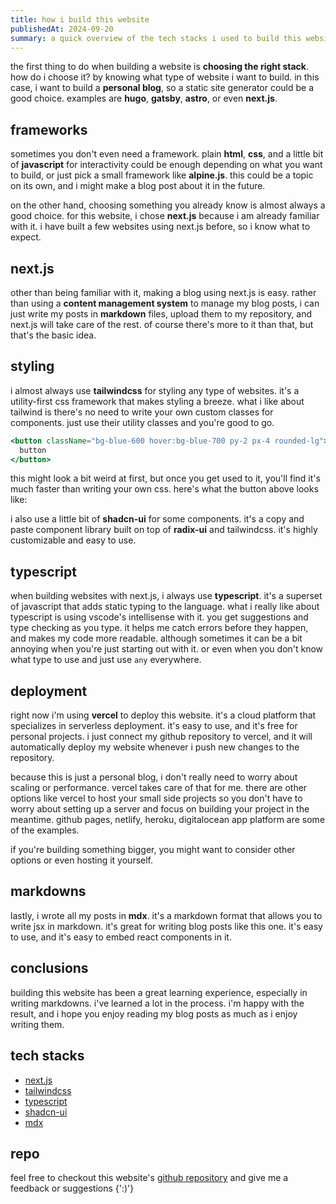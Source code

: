 ```yaml
---
title: how i build this website
publishedAt: 2024-09-20
summary: a quick overview of the tech stacks i used to build this website
---
```


the first thing to do when building a website is **choosing the right stack**. how do i choose it? by knowing what type of website i want to build. in this case, i want to build a **personal blog**, so a static site generator could be a good choice. examples are **hugo**, **gatsby**, **astro**, or even **next.js**.

## frameworks

sometimes you don't even need a framework. plain **html**, **css**, and a little bit of **javascript** for interactivity could be enough depending on what you want to build, or just pick a small framework like **alpine.js**. this could be a topic on its own, and i might make a blog post about it in the future.

on the other hand, choosing something you already know is almost always a good choice. for this website, i chose **next.js** because i am already familiar with it. i have built a few websites using next.js before, so i know what to expect.

## next.js

other than being familiar with it, making a blog using next.js is easy. rather than using a **content management system** to manage my blog posts, i can just write my posts in **markdown** files, upload them to my repository, and next.js will take care of the rest. of course there's more to it than that, but that's the basic idea.

## styling

i almost always use **tailwindcss** for styling any type of websites. it's a utility-first css framework that makes styling a breeze. what i like about tailwind is there's no need to write your own custom classes for components. just use their utility classes and you're good to go.

```jsx
<button className="bg-blue-600 hover:bg-blue-700 py-2 px-4 rounded-lg">
  button
</button>
```

this might look a bit weird at first, but once you get used to it, you'll find it's much faster than writing your own css. here's what the button above looks like:

<BlueButton />

i also use a little bit of **shadcn-ui** for some components. it's a copy and paste component library built on top of **radix-ui** and tailwindcss. it's highly customizable and easy to use.

## typescript

when building websites with next.js, i always use **typescript**. it's a superset of javascript that adds static typing to the language. what i really like about typescript is using vscode's intellisense with it. you get suggestions and type checking as you type. it helps me catch errors before they happen, and makes my code more readable. although sometimes it can be a bit annoying when you're just starting out with it. or even when you don't know what type to use and just use `any` everywhere.

## deployment

right now i'm using **vercel** to deploy this website. it's a cloud platform that specializes in serverless deployment. it's easy to use, and it's free for personal projects. i just connect my github repository to vercel, and it will automatically deploy my website whenever i push new changes to the repository.

because this is just a personal blog, i don't really need to worry about scaling or performance. vercel takes care of that for me. there are other options like vercel to host your small side projects so you don't have to worry about setting up a server and focus on building your project in the meantime. github pages, netlify, heroku, digitalocean app platform are some of the examples.

if you're building something bigger, you might want to consider other options or even hosting it yourself.

## markdowns

lastly, i wrote all my posts in **mdx**. it's a markdown format that allows you to write jsx in markdown. it's great for writing blog posts like this one. it's easy to use, and it's easy to embed react components in it.

## conclusions

building this website has been a great learning experience, especially in writing markdowns. i've learned a lot in the process. i'm happy with the result, and i hope you enjoy reading my blog posts as much as i enjoy writing them.

## tech stacks

- [next.js](https://github.com/vercel/next.js)
- [tailwindcss](https://github.com/tailwindlabs/tailwindcss)
- [typescript](https://github.com/microsoft/TypeScript)
- [shadcn-ui](https://github.com/shadcn-ui/ui)
- [mdx](https://github.com/mdx-js/mdx/)

## repo

feel free to checkout this website's [github repository](https://github.com/ausathdzil/ausathikram) and give me a feedback or suggestions {':)'}
